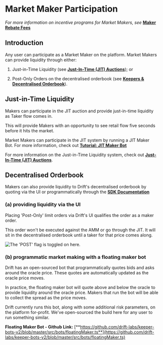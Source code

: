 # Market Maker Participation

_For more information on incentive programs for Market Makers, see_ [**Maker Rebate Fees**](/market-makers/maker-rebate-fees)

## Introduction

Any user can participate as a Market Maker on the platform. Market Makers can provide liquidity through either:  

1.  Just-in-Time Liquidity (see [**Just-In-Time (JIT) Auctions**](/about-v2/jit-auctions)); or

2.  Post-Only Orders on the decentralised orderbook (see [**Keepers & Decentralised Orderbook**](/about-v2/keepers-decentralized-orderbook-faq)).

## Just-in-Time Liquidity  

Makers can participate in the JIT auction and provide just-in-time liquidity as Taker flow comes in.  

This will provide Makers with an opportunity to see retail flow five seconds before it hits the market.  

Market Makers can participate in the JIT system by running a JIT Maker Bot. For more information, check out [**Tutorial: JIT Maker Bot**](/developer-resources/tutorial-bots/trading-bots/tutorial-jit-trading-bot)

For more information on the Just-in-Time Liquidity system, check out [**Just-In-Time (JIT) Auctions**](/about-v2/jit-auctions).

## Decentralised Orderbook  

Makers can also provide liquidity to Drift's decentralised orderbook by quoting via the UI or programmatically through the [**SDK Documentation**](/developer-resources/sdk-documentation)  

### (a) providing liquidity via the UI

Placing 'Post-Only' limit orders via Drift's UI qualifies the order as a maker order.  

This order won't be executed against the AMM or go through the JIT. It will sit in the decentralised orderbook until a taker for that price comes along.  

![The 'POST' flag is toggled on here.](public/assets/S3njjazK500hoUw5o2v6z_image.png)

### (b) programmatic market making with a floating maker bot

Drift has an open-sourced bot that programmatically quotes bids and asks around the oracle price. These quotes are automatically updated as the oracle price moves.  

In practice, the floating maker bot will quote above and below the oracle to provide liquidity around the oracle price. Makers that run the bot will be able to collect the spread as the price moves.  

Drift currently runs this bot, along with some additional risk parameters, on the platform for-profit. We've open-sourced the build here for any user to run something similar.  

**Floating Maker Bot - Github Link:** [**https://github.com/drift-labs/keeper-bots-v2/blob/master/src/bots/floatingMaker.ts**](https://github.com/drift-labs/keeper-bots-v2/blob/master/src/bots/floatingMaker.ts)